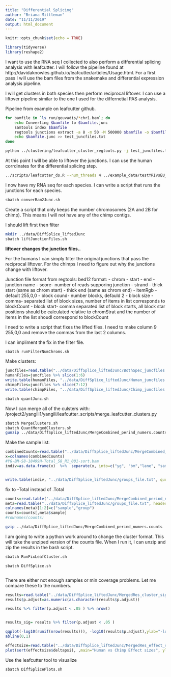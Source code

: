 ```yaml
---
title: "Differential Splicing"
author: "Briana Mittleman"
date: "11/11/2019"
output: html_document
---
```


```r
knitr::opts_chunk$set(echo = TRUE)
```


```r
library(tidyverse)
library(reshape2)
```

I want to use the RNA seq I collected to also perform a differential splicing analysis with leafcutter. I will follow the pipeline found at http://davidaknowles.github.io/leafcutter/articles/Usage.html. For a first pass I will use the bam files from the snakemake and differential expression analysis pipeline.  

I will get clusters in both species then perform reciprocal liftover. I can use a liftover pipeline similar to the one I used for the differnetial PAS analysis. 


Pipeline from example on leafcutter github.

```bash


for bamfile in `ls run/geuvadis/*chr1.bam`; do
    echo Converting $bamfile to $bamfile.junc
    samtools index $bamfile
    regtools junctions extract -a 8 -m 50 -M 500000 $bamfile -o $bamfile.junc
    echo $bamfile.junc >> test_juncfiles.txt
done

python ../clustering/leafcutter_cluster_regtools.py -j test_juncfiles.txt -m 50 -o testYRIvsEU -l 500000
```

At this point I will be able to liftover the junctions. I can use the human corrdinates for the differential splicing step.  

```bash
../scripts/leafcutter_ds.R --num_threads 4 ../example_data/testYRIvsEU_perind_numers.counts.gz example_geuvadis/groups_file.txt

```

I now have my RNA seq for each species. I can write a script that runs the junctions for each species.  


```bash
sbatch converBam2Junc.sh
```


Create a script that only keeps the number chromosomes (2A and 2B for chimp). This means I will not have any of the chimp contigs.  


I should lift first then filter 

```bash

mkdir ../data/DiffSplice_liftedJunc
sbatch liftJunctionFiles.sh

```


**liftover changes the junction files..**

For the humans I can simply filter the original junctions that pass the reciprocal liftover. For the chimps I need to figure out why the junctions change with liftover.  

Junction file format from regtools:
bed12 format:
- chrom
- start
- end
- junction name
- score- number of reads supporing junction
- strand
- thick start (same as chrom start)
- thick end (same as chrom end)
- itemRgb - default 255,0,0
- block cound- number blocks, defauld 2
- block size - comma- separated list of block sizes, number of items in list corresponds to blockCount
- block start- comma separated list of block starts, all block star positions should be calculated relative to chromStrat and the number of items in the list shoudl correspond to blockCount

I need to write a script that fixes the lifted files. I need to make column 9 255,0,0 and remove the commas from the last 2 columns. 

I can impliment the fix in the filter file. 
```bash
sbatch runFilterNumChroms.sh
```


Make clusters: 

```r
juncfiles=read.table("../data/DiffSplice_liftedJunc/BothSpec_juncfiles.txt", header = F)
humanFiles=juncfiles %>% slice(1:6)
write.table(humanFiles, "../data/DiffSplice_liftedJunc/Human_juncfiles.txt", quote = F, col.names = F, row.names = F)
chimpFiles=juncfiles %>% slice(7:12)
write.table(chimpFiles, "../data/DiffSplice_liftedJunc/Chimp_juncfiles.txt", quote = F, col.names = F, row.names = F)
```

```bash
sbatch quantJunc.sh
```


Now I can merge all of the culsters with: /project2/yangili1/yangili/leafcutter_scripts/merge_leafcutter_clusters.py


```bash
sbatch MergeClusters.sh
sbatch QuantMergedClusters.sh
gunzip ../data/DiffSplice_liftedJunc/MergeCombined_perind_numers.counts.gz
```

Make the sample list:

```r
combinedCounts=read.table("../data/DiffSplice_liftedJunc/MergeCombined_perind_numers.counts", header=T)
x=colnames(combinedCounts)
#YG-BM-S8-18499H-Total_S8_R1_001-sort.bam
indiv=as.data.frame(x)  %>%  separate(x, into=c("yg", "bm","lane", "sample", "total",  "sort", "bam"), sep="[.]") %>% mutate(sample=paste(yg, "-", bm, "-", lane, "-", sample, "-", total, "-", sort, ".", bam, sep="")) %>% select(sample) %>%  mutate(Species=ifelse(grepl("H",sample), "Human", "Chimp"))


write.table(indiv, "../data/DiffSplice_liftedJunc/groups_file.txt", quote = F, col.names = F, row.names = F, sep = "\t")
```

fix to -Total instead of .Total


 
```r
counts=read.table('../data/DiffSplice_liftedJunc/MergeCombined_perind_numers.counts', header=T, check.names = F)
meta=read.table("../data/DiffSplice_liftedJunc/groups_file.txt", header=F, stringsAsFactors = F)
colnames(meta)[1:2]=c("sample","group")
counts=counts[,meta$sample]
#rownames(counts)
```

```bash
gzip ../data/DiffSplice_liftedJunc/MergeCombined_perind_numers.counts
```

 
 I am going to write a python work around to change the cluster format. This will take the unziped version of the counts file. When I run it, I can unzip and zip the results in the bash script.  
 
 
```bash

sbatch RunFixLeafCluster.sh

sbatch DiffSplice.sh



```
 
 
There are either not enough samples or min coverage problems.  Let me compare these to the numbers.  
```r
results=read.table("../data/DiffSplice_liftedJunc/MergedRes_cluster_significance.txt",stringsAsFactors = F, header = T, sep="\t") %>% separate(cluster, into=c("chrom", "clus"),sep=":") %>% filter(status=="Success") 
results$p.adjust=as.numeric(as.character(results$p.adjust))

results %>% filter(p.adjust < .05 ) %>% nrow()


results_sig= results %>% filter(p.adjust < .05 )
```


```r
qqplot(-log10(runif(nrow(results))), -log10(results$p.adjust),ylab="-log10 Total Adjusted Leafcutter pvalue", xlab="-log 10 Uniform expectation", main="Human Chimp differential splicing")
abline(0,1)
```
```r
effectsize=read.table("../data/DiffSplice_liftedJunc/MergedRes_effect_sizes.txt", stringsAsFactors = F,header=T)
plot(sort(effectsize$deltapsi), ,main="Human vs Chimp Effect sizes", ylab="Delta PSI", xlab="PAS Index")
```


Use the leafcutter tool to visualize  

```bash
sbatch DiffSplicePlots.sh 
```



